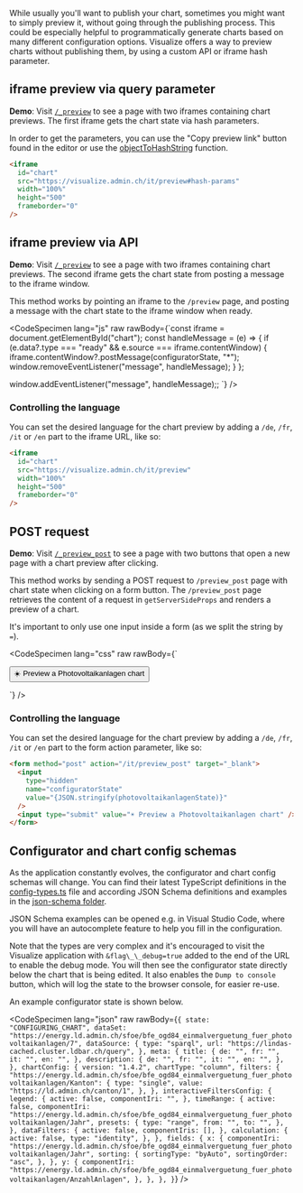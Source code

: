 <style>{`
  table:not([class]) {
     margin-top: 1rem;
     font-size: 0.875rem;
     cell-spacing: none;
     border-spacing: 0;
     border-collapse: collapse;
  }

  table:not([class]) tr:nth-child(2n) {
    background: #eee;
  }

  table:not([class]) td, table:not([class]) th {
    border-bottom: #ccc 1px solid;
    margin-top: 0;
    padding: 0.25rem 0.5rem;
  }

  table:not([class]) tr {
    margin-bottom: 0;
  }

  li > code {
    font-size: 0.875rem;
  }
`}</style>

While usually you'll want to publish your chart, sometimes you might want to
simply preview it, without going through the publishing process. This could be
especially helpful to programmatically generate charts based on many different
configuration options. Visualize offers a way to preview charts without
publishing them, by using a custom API or iframe hash parameter.

## iframe preview via query parameter

**Demo**: Visit <a href="/_preview" target="_blank">`/_preview`</a> to see a
page with two iframes containing chart previews. The first iframe gets the chart
state via hash parameters.

In order to get the parameters, you can use the "Copy preview link" button found
in the editor or use the
[objectToHashString](https://github.com/visualize-admin/visualization-tool/blob/main/app/utils/hash-utils.ts)
function.

```html
<iframe
  id="chart"
  src="https://visualize.admin.ch/it/preview#hash-params"
  width="100%"
  height="500"
  frameborder="0"
/>
```

## iframe preview via API

**Demo**: Visit <a href="/_preview" target="_blank">`/_preview`</a> to see a
page with two iframes containing chart previews. The second iframe gets the
chart state from posting a message to the iframe window.

This method works by pointing an iframe to the `/preview` page, and posting a
message with the chart state to the iframe window when ready.

<CodeSpecimen
  lang="js"
  raw
  rawBody={`const iframe = document.getElementById("chart");
const handleMessage = (e) => {
  if (e.data?.type === "ready" && e.source === iframe.contentWindow) {
    iframe.contentWindow?.postMessage(configuratorState, "*");
    window.removeEventListener("message", handleMessage);
  }
};

window.addEventListener("message", handleMessage);; `} />

### Controlling the language

You can set the desired language for the chart preview by adding a `/de`, `/fr`,
`/it` or `/en` part to the iframe URL, like so:

```html
<iframe
  id="chart"
  src="https://visualize.admin.ch/it/preview"
  width="100%"
  height="500"
  frameborder="0"
/>
```

## POST request

**Demo**: Visit <a href="/_preview_post" target="_blank">`/_preview_post`</a> to
see a page with two buttons that open a new page with a chart preview after
clicking.

This method works by sending a POST request to `/preview_post` page with chart
state when clicking on a form button. The `/preview_post` page retrieves the
content of a request in `getServerSideProps` and renders a preview of a chart.

It's important to only use one input inside a form (as we split the string by
`=`).

<CodeSpecimen
  lang="css"
  raw
  rawBody={`<form method="post" action="/preview_post" target="_blank">
  <input
    type="hidden"
    name="configuratorState"
    value={JSON.stringify(photovoltaikanlagenState)}
  />
  <input type="submit" value="☀️ Preview a Photovoltaikanlagen chart" />
</form>`}
/>

### Controlling the language

You can set the desired language for the chart preview by adding a `/de`, `/fr`,
`/it` or `/en` part to the form action parameter, like so:

```html
<form method="post" action="/it/preview_post" target="_blank">
  <input
    type="hidden"
    name="configuratorState"
    value="{JSON.stringify(photovoltaikanlagenState)}"
  />
  <input type="submit" value="☀️ Preview a Photovoltaikanlagen chart" />
</form>
```

## Configurator and chart config schemas

As the application constantly evolves, the configurator and chart config schemas
will change. You can find their latest TypeScript definitions in the
[config-types.ts](https://github.com/visualize-admin/visualization-tool/blob/main/app/config-types.ts)
file and according JSON Schema definitions and examples in the
[json-schema folder](https://github.com/visualize-admin/visualization-tool/tree/main/app/public/json-schema).

JSON Schema examples can be opened e.g. in Visual Studio Code, where you will
have an autocomplete feature to help you fill in the configuration.

Note that the types are very complex and it's encouraged to visit the Visualize
application with `&flag\_\_debug=true` added to the end of the URL to enable the
debug mode. You will then see the configurator state directly below the chart
that is being edited. It also enables the `Dump to console` button, which will
log the state to the browser console, for easier re-use.

An example configurator state is shown below.

<CodeSpecimen
  lang="json"
  raw
  rawBody={`{
  state: "CONFIGURING_CHART",
  dataSet:
    "https://energy.ld.admin.ch/sfoe/bfe_ogd84_einmalverguetung_fuer_photovoltaikanlagen/7",
  dataSource: {
    type: "sparql",
    url: "https://lindas-cached.cluster.ldbar.ch/query",
  },
  meta: {
    title: {
      de: "",
      fr: "",
      it: "",
      en: "",
    },
    description: {
      de: "",
      fr: "",
      it: "",
      en: "",
    },
  },
  chartConfig: {
    version: "1.4.2",
    chartType: "column",
    filters: {
      "https://energy.ld.admin.ch/sfoe/bfe_ogd84_einmalverguetung_fuer_photovoltaikanlagen/Kanton":
        {
          type: "single",
          value: "https://ld.admin.ch/canton/1",
        },
    },
    interactiveFiltersConfig: {
      legend: {
        active: false,
        componentIri: "",
      },
      timeRange: {
        active: false,
        componentIri:
          "https://energy.ld.admin.ch/sfoe/bfe_ogd84_einmalverguetung_fuer_photovoltaikanlagen/Jahr",
        presets: {
          type: "range",
          from: "",
          to: "",
        },
      },
      dataFilters: {
        active: false,
        componentIris: [],
      },
      calculation: {
        active: false,
        type: "identity",
      },
    },
    fields: {
      x: {
        componentIri:
          "https://energy.ld.admin.ch/sfoe/bfe_ogd84_einmalverguetung_fuer_photovoltaikanlagen/Jahr",
        sorting: {
          sortingType: "byAuto",
          sortingOrder: "asc",
        },
      },
      y: {
        componentIri:
          "https://energy.ld.admin.ch/sfoe/bfe_ogd84_einmalverguetung_fuer_photovoltaikanlagen/AnzahlAnlagen",
      },
    },
  },
}`}
/>
